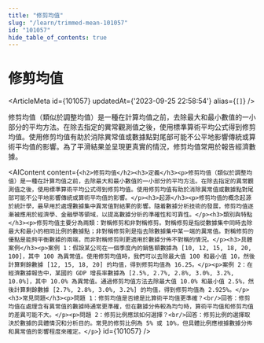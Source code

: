 ```yaml
---
title: "修剪均值"
slug: "/learn/trimmed-mean-101057"
id: "101057"
hide_table_of_contents: true
---
```



# 修剪均值

<ArticleMeta id={101057} updatedAt={'2023-09-25 22:58:54'} alias={`[]`} />
<div className='border-solid border-b border-t-0 my-4 border-[var(--ifm-color-gray-300)]' />

修剪均值（類似於調整均值）是一種在計算均值之前，去除最大和最小數值的一小部分的平均方法。在除去指定的異常觀測值之後，使用標準算術平均公式得到修剪均值。使用修剪均值有助於消除異常值或數據點對尾部可能不公平地影響傳統或算術平均值的影響。為了平滑結果並呈現更真實的情況，修剪均值常用於報告經濟數據。

<AIContent content={`<h2>修剪均值</h2><h3>定義</h3><p>修剪均值（類似於調整均值）是一種在計算均值之前，去除最大和最小數值的一小部分的平均方法。在除去指定的異常觀測值之後，使用標準算術平均公式得到修剪均值。使用修剪均值有助於消除異常值或數據點對尾部可能不公平地影響傳統或算術平均值的影響。</p><h3>起源</h3><p>修剪均值的概念起源於統計學，最早用於處理數據集中異常值對結果的影響。隨着數據分析技術的發展，修剪均值逐漸被應用於經濟學、金融學等領域，以提高數據分析的準確性和可靠性。</p><h3>類別與特點</h3><p>修剪均值主要分為兩類：對稱修剪和非對稱修剪。對稱修剪是指從數據集中同時去除最大和最小的相同比例的數據點；非對稱修剪則是指去除數據集中某一端的異常值。對稱修剪的優點是能夠平衡數據的兩端，而非對稱修剪則更適用於數據分佈不對稱的情況。</p><h3>具體案例</h3><p>案例 1：假設某公司在一個季度內的銷售額數據為 [10, 12, 15, 18, 20, 100]，其中 100 為異常值。使用修剪均值時，我們可以去除最大值 100 和最小值 10，然後計算剩餘數據 [12, 15, 18, 20] 的均值，得到修剪均值為 16.25。</p><p>案例 2：在經濟數據報告中，某國的 GDP 增長率數據為 [2.5%, 2.7%, 2.8%, 3.0%, 3.2%, 10.0%]，其中 10.0% 為異常值。通過修剪均值方法去除最大值 10.0% 和最小值 2.5%，然後計算剩餘數據 [2.7%, 2.8%, 3.0%, 3.2%] 的均值，得到修剪均值為 2.925%。</p><h3>常見問題</h3><p>問題 1：修剪均值是否總是比算術平均值更準確？<br/>回答：修剪均值在處理含有異常值的數據時通常更準確，但在數據分佈較為均勻時，算術平均值和修剪均值的差異可能不大。</p><p>問題 2：修剪比例應該如何選擇？<br/>回答：修剪比例的選擇取決於數據的具體情況和分析目的。常見的修剪比例為 5% 或 10%，但具體比例應根據數據分佈和異常值的影響程度來確定。</p>`} id={101057} />
